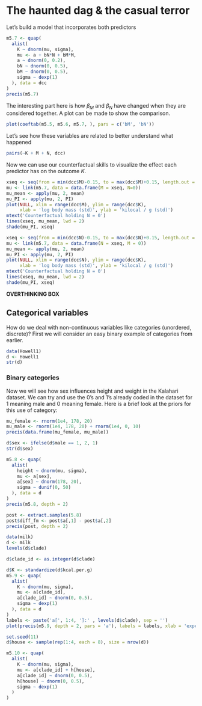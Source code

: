 # The haunted dag & the casual terror

Let's build a model that incorporates both predictors
```r
m5.7 <- quap(
  alist(
    K ~ dnorm(mu, sigma),
    mu <- a + bN*N + bM*M,
    a ~ dnorm(0, 0.2),
    bN ~ dnorm(0, 0.5),
    bM ~ dnorm(0, 0.5),
    sigma ~ dexp(1)
  ), data = dcc
)
precis(m5.7)
```

The interesting part here is how $\beta_{M}$ and $\beta_{N}$ have changed when they are considered together. A plot can be made to show the comparison.
```r
plot(coeftab(m5.5, m5.6, m5.7, ), pars = c('bM', 'bN'))
```

Let's see how these variables are related to better understand what happened
```r
pairs(~K + M + N, dcc)
```


Now we can use our counterfactual skills to visualize the effect each predictor has on the outcome $K$.

```r
xseq <- seq(from = min(dcc$M)-0.15, to = max(dcc$M)+0.15, length.out = 30)
mu <- link(m5.7, data = data.frame(M = xseq, N=0))
mu_mean <- apply(mu, 2, mean)
mu_PI <- apply(mu, 2, PI)
plot(NULL, xlim = range(dcc$M), ylim = range(dcc$K),
     xlab = 'log body mass (std)', ylab = 'kilocal / g (std)')
mtext('Counterfactual holding N = 0')
lines(xseq, mu_mean, lwd = 2)
shade(mu_PI, xseq)
```

```r
xseq <- seq(from = min(dcc$N)-0.15, to = max(dcc$N)+0.15, length.out = 30)
mu <- link(m5.7, data = data.frame(N = xseq, M = 0))
mu_mean <- apply(mu, 2, mean)
mu_PI <- apply(mu, 2, PI)
plot(NULL, xlim = range(dcc$N), ylim = range(dcc$K),
     xlab = 'log body mass (std)', ylab = 'kilocal / g (std)')
mtext('Counterfactual holding N = 0')
lines(xseq, mu_mean, lwd = 2)
shade(mu_PI, xseq)
```


**OVERTHINKING BOX**

## Categorical variables

How do we deal with non-continuous variables like categories (unordered, discrete)? First we will consider an easy binary example of categories from earlier.
```r
data(Howell1)
d <- Howell1
str(d)
```

### Binary categories
Now we will see how sex influences height and weight in the Kalahari dataset. We can try and use the 0's and 1's already coded in the dataset for 1 meaning male and 0 meaning female. Here is a brief look at the priors for this use of category:
```r
mu_female <- rnorm(1e4, 178, 20)
mu_male <- rnorm(1e4, 178, 20) + rnorm(1e4, 0, 10)
precis(data.frame(mu_female, mu_male))
```

```r
d$sex <- ifelse(d$male == 1, 2, 1)
str(d$sex)
```

```r
m5.8 <- quap(
  alist(
    height ~ dnorm(mu, sigma),
    mu <- a[sex], 
    a[sex] ~ dnorm(178, 20),
    sigma ~ dunif(0, 50)
  ), data = d
)
precis(m5.8, depth = 2)
```

```r
post <- extract.samples(5.8)
post$diff_fm <- post$a[,1] - post$a[,2]
precis(post, depth = 2)
```

```r
data(milk)
d <- milk
levels(d$clade)
```

```r
d$clade_id <- as.integer(d$clade)
```

```r
d$K <- standardize(d$kcal.per.g)
m5.9 <- quap(
  alist(
    K ~ dnorm(mu, sigma),
    mu <- a[clade_id],
    a[clade_id] ~ dnorm(0, 0.5),
    sigma ~ dexp(1)
  ), data = d
)
labels <- paste('a[', 1:4, ']:' , levels(d$clade), sep = '')
plot(precis(m5.9, depth = 2, pars = 'a'), labels = labels, xlab = 'expected kcal (std)')
```

```r
set.seed(11)
d$house <- sample(rep(1:4, each = 8), size = nrow(d))
```

```r
m5.10 <- quap(
  alist(
    K ~ dnorm(mu, sigma),
    mu <- a[clade_id] + h[house],
    a[clade_id] ~ dnorm(0, 0.5),
    h[house] ~ dnorm(0, 0.5),
    sigma ~ dexp(1)
  )
)
```

